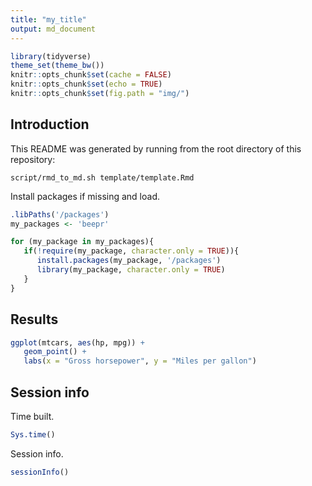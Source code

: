 ```yaml
---
title: "my_title"
output: md_document
---
```


```r
library(tidyverse)
theme_set(theme_bw())
knitr::opts_chunk$set(cache = FALSE)
knitr::opts_chunk$set(echo = TRUE)
knitr::opts_chunk$set(fig.path = "img/")
```

## Introduction

This README was generated by running from the root directory of this repository:

    script/rmd_to_md.sh template/template.Rmd

Install packages if missing and load.

```r
.libPaths('/packages')
my_packages <- 'beepr'

for (my_package in my_packages){
   if(!require(my_package, character.only = TRUE)){
      install.packages(my_package, '/packages')
      library(my_package, character.only = TRUE)
   }
}
```

## Results

```r
ggplot(mtcars, aes(hp, mpg)) +
   geom_point() +
   labs(x = "Gross horsepower", y = "Miles per gallon")
```

## Session info

Time built.

```r
Sys.time()
```

Session info.

```r
sessionInfo()
```

